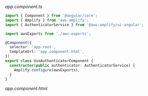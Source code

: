 _app.component.ts_

```ts
import { Component } from '@angular/core';
import { Amplify } from 'aws-amplify';
import { AuthenticatorService } from '@aws-amplify/ui-angular';

import awsExports from './aws-exports';

@Component({
  selector: 'app-root',
  templateUrl: 'app.component.html',
})
export class UseAuthenticatorComponent {
  constructor(public authenticator: AuthenticatorService) {
    Amplify.configure(awsExports);
  }
}
```

_app.component.html_

```js file=../../../../../../../examples/angular/src/pages/ui/components/authenticator/useAuthenticator/useAuthenticator.component.html#L1-L8

```
